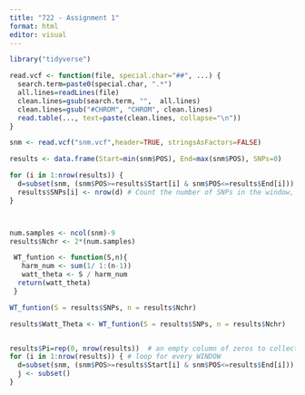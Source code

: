 ```yaml
---
title: "722 - Assignment 1"
format: html
editor: visual
---
```



```r
library("tidyverse")

read.vcf <- function(file, special.char="##", ...) {
  search.term=paste0(special.char, ".*")
  all.lines=readLines(file)
  clean.lines=gsub(search.term, "",  all.lines)
  clean.lines=gsub("#CHROM", "CHROM", clean.lines)
  read.table(..., text=paste(clean.lines, collapse="\n"))
}

```

```r

snm <- read.vcf("snm.vcf",header=TRUE, stringsAsFactors=FALSE)

results <- data.frame(Start=min(snm$POS), End=max(snm$POS), SNPs=0)

for (i in 1:nrow(results)) { 
  d=subset(snm, (snm$POS>=results$Start[i] & snm$POS<=results$End[i]))  # Get the subset of data within the window
  results$SNPs[i] <- nrow(d) # Count the number of SNPs in the window, add to results table
}



num.samples <- ncol(snm)-9
results$Nchr <- 2*(num.samples)

 WT_funtion <- function(S,n){
   harm_num <- sum(1/ 1:(n-1))
   watt_theta <- S / harm_num
  return(watt_theta)
 }

WT_funtion(S = results$SNPs, n = results$Nchr)

results$Watt_Theta <- WT_funtion(S = results$SNPs, n = results$Nchr)


results$Pi=rep(0, nrow(results))  # an empty column of zeros to collect the the incoming Pi values
for (i in 1:nrow(results)) { # loop for every WINDOW
  d=subset(snm, (snm$POS>=results$Start[i] & snm$POS<=results$End[i])) 
  j <- subset()
}



```

